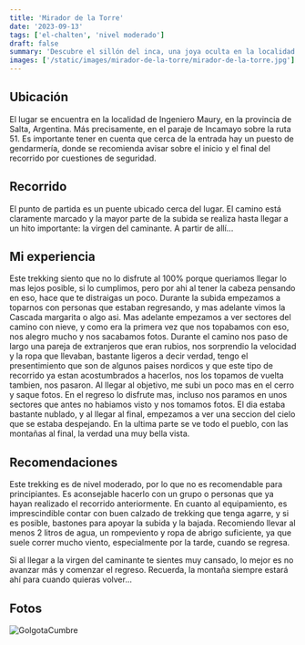 ```yaml
---
title: 'Mirador de la Torre'
date: '2023-09-13'
tags: ['el-chalten', 'nivel moderado']
draft: false
summary: 'Descubre el sillón del inca, una joya oculta en la localidad de Ingeniero Maury, Salta.'
images: ['/static/images/mirador-de-la-torre/mirador-de-la-torre.jpg']
---
```


## Ubicación

El lugar se encuentra en la localidad de Ingeniero Maury, en la provincia de Salta, Argentina. Más precisamente, en el paraje de Incamayo sobre la ruta 51. Es importante tener en cuenta que cerca de la entrada hay un puesto de gendarmería, donde se recomienda avisar sobre el inicio y el final del recorrido por cuestiones de seguridad.

## Recorrido

El punto de partida es un puente ubicado cerca del lugar. El camino está claramente marcado y la mayor parte de la subida se realiza hasta llegar a un hito importante: la virgen del caminante. A partir de allí...

## Mi experiencia

Este trekking siento que no lo disfrute al 100% porque queriamos llegar lo mas lejos posible, si lo cumplimos, pero por ahi al tener la cabeza pensando en eso, hace que te distraigas un poco. Durante la subida empezamos a toparnos con personas que estaban regresando, y mas adelante vimos la Cascada margarita o algo asi. Mas adelante empezamos a ver sectores del camino con nieve, y como era la primera vez que nos topabamos con eso, nos alegro mucho y nos sacabamos fotos. Durante el camino nos paso de largo una pareja de extranjeros que eran rubios, nos sorprendio la velocidad y la ropa que llevaban, bastante ligeros a decir verdad, tengo el presentimiento que son de algunos paises nordicos y que este tipo de recorrido ya estan acostumbrados a hacerlos, nos los topamos de vuelta tambien, nos pasaron. Al llegar al objetivo, me subi un poco mas en el cerro y saque fotos. En el regreso lo disfrute mas, incluso nos paramos en unos sectores que antes no habiamos visto y nos tomamos fotos. El dia estaba bastante nublado, y al llegar al final, empezamos a ver una seccion del cielo que se estaba despejando. En la ultima parte se ve todo el pueblo, con las montañas al final, la verdad una muy bella vista.

## Recomendaciones

Este trekking es de nivel moderado, por lo que no es recomendable para principiantes. Es aconsejable hacerlo con un grupo o personas que ya hayan realizado el recorrido anteriormente. En cuanto al equipamiento, es imprescindible contar con buen calzado de trekking que tenga agarre, y si es posible, bastones para apoyar la subida y la bajada. Recomiendo llevar al menos 2 litros de agua, un rompeviento y ropa de abrigo suficiente, ya que suele correr mucho viento, especialmente por la tarde, cuando se regresa.

Si al llegar a la virgen del caminante te sientes muy cansado, lo mejor es no avanzar más y comenzar el regreso. Recuerda, la montaña siempre estará ahí para cuando quieras volver...

## Fotos

![GolgotaCumbre](/static/images/Golgota/GolgotaCumbre.jpg)
